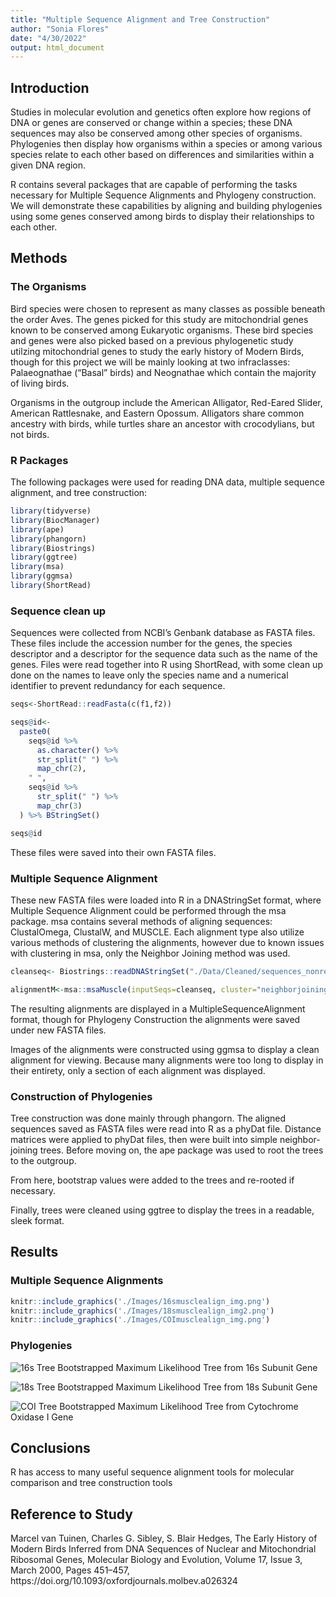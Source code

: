 ```yaml
---
title: "Multiple Sequence Alignment and Tree Construction"
author: "Sonia Flores"
date: "4/30/2022"
output: html_document
---
```


## Introduction

Studies in molecular evolution and genetics often explore how regions of DNA or
genes are conserved or change within a species; these DNA sequences may also be
conserved among other species of organisms. Phylogenies then display how organisms
within a species or among various species relate to each other based on differences
and similarities within a given DNA region.

R contains several packages that are capable of performing the tasks necessary
for Multiple Sequence Alignments and Phylogeny construction.
We will demonstrate these capabilities by aligning and building phylogenies using
some genes conserved among birds to display their relationships to each other.


## Methods

### The Organisms
Bird species were chosen to represent as many classes as possible beneath the
order Aves. The genes picked for this study are mitochondrial genes known to be
conserved among Eukaryotic organisms. 
These bird species and genes were also picked based on a previous phylogenetic
study utilzing mitochondrial genes to study the early history of Modern Birds,
though for this project we will be mainly looking at two infraclasses:
Palaeognathae ("Basal" birds) and Neognathae which contain the majority of living
birds.

Organisms in the outgroup include the American Alligator, Red-Eared Slider,
American Rattlesnake, and Eastern Opossum. Alligators share common ancestry with
birds, while turtles share an ancestor with crocodylians, but not birds. 


### R Packages
The following packages were used for reading DNA data, multiple sequence alignment,
and tree construction:
```r
library(tidyverse)
library(BiocManager)
library(ape)
library(phangorn)
library(Biostrings)
library(ggtree)
library(msa)
library(ggmsa)
library(ShortRead)
```



### Sequence clean up
Sequences were collected from NCBI's Genbank database as FASTA files. These files
include the accession number for the genes, the species descriptor and a descriptor
for the sequence data such as the name of the genes. 
Files were read together into R using ShortRead, with some clean up done on the
names to leave only the species name and a numerical identifier to prevent redundancy
for each sequence. 

```r
seqs<-ShortRead::readFasta(c(f1,f2))

seqs@id<-
  paste0(
    seqs@id %>% 
      as.character() %>% 
      str_split(" ") %>% 
      map_chr(2),
    " ",
    seqs@id %>% 
      str_split(" ") %>% 
      map_chr(3)
  ) %>% BStringSet()

seqs@id
```


These files were saved into their own FASTA files.
 

### Multiple Sequence Alignment 
These new FASTA files were loaded into R in a DNAStringSet format, where Multiple
Sequence Alignment could be performed through the msa package. msa contains several
methods of aligning sequences: ClustalOmega, ClustalW, and MUSCLE. Each alignment
type also utilize various methods of clustering the alignments, however due to known
issues with clustering in msa, only the Neighbor Joining method was used. 

```r
cleanseq<- Biostrings::readDNAStringSet("./Data/Cleaned/sequences_nonredundantCOI.fasta")

alignmentM<-msa::msaMuscle(inputSeqs=cleanseq, cluster="neighborjoining", type="dna", order="input")
```



The resulting alignments are displayed in a MultipleSequenceAlignment format, 
though for Phylogeny Construction the alignments were saved under new FASTA files. 

Images of the alignments were constructed using ggmsa to display a clean alignment
for viewing. Because many alignments were too long to display in their entirety,
only a section of each alignment was displayed.


### Construction of Phylogenies
Tree construction was done mainly through phangorn. The aligned sequences saved
as FASTA files were read into R as a phyDat file. Distance matrices were applied 
to phyDat files, then were built into simple neighbor-joining trees. 
Before moving on, the ape package was used to root the trees to the outgroup. 

From here, bootstrap values were added to the trees and re-rooted if necessary.

Finally, trees were cleaned using ggtree to display the trees in a readable,
sleek format.


## Results

### Multiple Sequence Alignments

```r
knitr::include_graphics('./Images/16smusclealign_img.png')
knitr::include_graphics('./Images/18smusclealign_img2.png')
knitr::include_graphics('./Images/COImusclealign_img.png')
```


### Phylogenies
![16s Tree](Images/16s_tree.png)
Bootstrapped Maximum Likelihood Tree from 16s Subunit Gene

![18s Tree](Images/18s_tree.png)
Bootstrapped Maximum Likelihood Tree from 18s Subunit Gene

![COI Tree](Images/COI_tree.png)
Bootstrapped Maximum Likelihood Tree from Cytochrome Oxidase I Gene


## Conclusions
R has access to many useful sequence alignment tools for molecular comparison and
tree construction tools 


## Reference to Study
Marcel van Tuinen, Charles G. Sibley, S. Blair Hedges, The Early History of Modern Birds Inferred from DNA Sequences of Nuclear and Mitochondrial Ribosomal Genes, Molecular Biology and Evolution, Volume 17, Issue 3, March 2000, Pages 451–457, https://doi.org/10.1093/oxfordjournals.molbev.a026324

